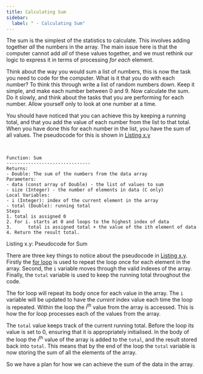```yaml
---
title: Calculating Sum
sidebar:
  label: " - Calculating Sum"
---
```


The sum is the simplest of the statistics to calculate. This involves adding together *all* the numbers in the array. The main issue here is that the computer cannot add *all* of these values together, and we must rethink our logic to express it in terms of processing *for each* element.

Think about the way you would sum a list of numbers, this is now the task you need to code for the computer. What is it that you do with each number? To think this through write a list of random numbers down. Keep it simple, and make each number between 0 and 9. Now calculate the sum. Do it slowly, and think about the tasks that you are performing for each number. Allow yourself only to look at one number at a time.

You should have noticed that you can achieve this by keeping a running total, and that you add the value of each number from the list to that total. When you have done this for each number in the list, you have the sum of all values. The pseudocode for this is shown in [Listing x.y](#ListingSum)

<br/>
<a id="ListingSum"></a>

```
Function: Sum
-------------------------------
Returns:
- Double: The sum of the numbers from the data array
Parameters:
- data (const array of Double) - the list of values to sum
- size (Integer) - the number of elements in data (C only)
Local Variables:
- i (Integer): index of the current element in the array
- total (Double): running total
Steps
1. total is assigned 0
2. For i. starts at 0 and loops to the highest index of data
3.      total is assigned total + the value of the ith element of data
4. Return the result total.
```
<div class="caption"><span class="caption-figure-nbr">Listing x.y: </span>Pseudocode for Sum</div>

There are three key things to notice about the pseudocode in [Listing x.y](#ListingSum). Firstly the [for loop](../../../../part-1-instructions/3-control-flow/1-concepts/04-3-for-loop) is used to repeat the loop once for each element in the array. Second, the `i` variable moves through the valid indexes of the array. Finally, the `total` variable is used to keep the running total throughout the code.

The for loop will repeat its body once for each value in the array. The `i` variable will be updated to have the *current* index value each time the loop is repeated. Within the loop the *i<sup>th</sup>* value from the array is accessed. This is how the for loop processes each of the values from the array.

The `total` value keeps track of the current running total. Before the loop its value is set to 0, ensuring that it is appropriately initialised. In the body of the loop the *i<sup>th</sup>* value of the array is added to the `total`, and the result stored back into `total`. This means that by the end of the loop the `total` variable is now storing the sum of all the elements of the array.

So we have a plan for how we can achieve the sum of the data in the array.
